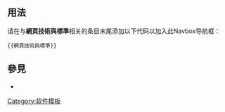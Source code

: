 <includeonly><!-- 在這裡加入模板的保護標識 --></includeonly><noinclude>{{template doc page viewed directly}}</noinclude>
<!-- 在本行下編輯模板說明 -->

== 用法 ==
请在与'''網頁技術與標準'''相关的条目末尾添加以下代码以加入此Navbox导航框：<pre>
{{網頁技術與標準}}
</pre>

== 參見 ==
* {{Tl|W3C规范和标准}}

<includeonly>
<!-- 本行下加入模板的分類 -->
[[Category:软件模板]]

<!-- 本行下加入模板的跨語言鏈接 -->
</includeonly>